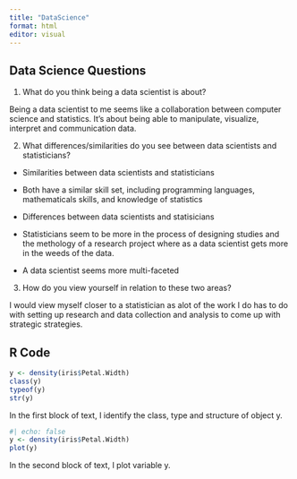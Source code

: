 ```yaml
---
title: "DataScience"
format: html
editor: visual
---
```


## Data Science Questions

1.  What do you think being a data scientist is about?

Being a data scientist to me seems like a collaboration between computer science and statistics. It's about being able to manipulate, visualize, interpret and communication data.

2.  What differences/similarities do you see between data scientists and statisticians?

-   Similarities between data scientists and statisticians

-   Both have a similar skill set, including programming languages, mathematicals skills, and knowledge of statistics

-   Differences between data scientists and statisicians

-   Statisticians seem to be more in the process of designing studies and the methology of a research project where as a data scientist gets more in the weeds of the data.

-   A data scientist seems more multi-faceted

3.  How do you view yourself in relation to these two areas?

I would view myself closer to a statistician as alot of the work I do has to do with setting up research and data collection and analysis to come up with strategic strategies.

## R Code

```r
y <- density(iris$Petal.Width)
class(y)
typeof(y)
str(y)
```

In the first block of text, I identify the class, type and structure of object y.

```r
#| echo: false
y <- density(iris$Petal.Width)
plot(y)
```

In the second block of text, I plot variable y.

